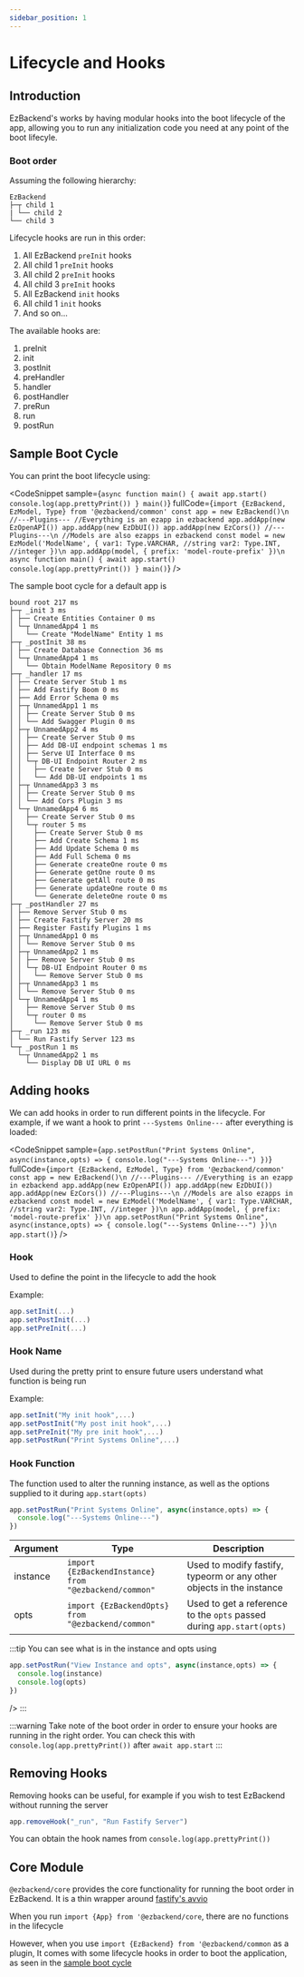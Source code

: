 ```yaml
---
sidebar_position: 1
---
```


# Lifecycle and Hooks


## Introduction

EzBackend's works by having modular hooks into the boot lifecycle of the app, allowing you to run any initialization code you need at any point of the boot lifecyle.

### Boot order

Assuming the following hierarchy:

```
EzBackend
├─┬ child 1
| └── child 2
└── child 3
```

Lifecycle hooks are run in this order:

1. All EzBackend `preInit` hooks
1. All child 1 `preInit` hooks
1. All child 2 `preInit` hooks
1. All child 3 `preInit` hooks
1. All EzBackend `init` hooks
1. All child 1 `init` hooks
1. And so on...

The available hooks are:
1. preInit
2. init
3. postInit
4. preHandler
5. handler
6. postHandler
7. preRun
8. run
9. postRun

## Sample Boot Cycle

You can print the boot lifecycle using:

<CodeSnippet
sample={`async function main() {
  await app.start()
  console.log(app.prettyPrint())
}
main()`}
fullCode={`import {EzBackend, EzModel, Type} from '@ezbackend/common'
const app = new EzBackend()\n
//---Plugins---
//Everything is an ezapp in ezbackend
app.addApp(new EzOpenAPI())
app.addApp(new EzDbUI())
app.addApp(new EzCors())
//---Plugins---\n
//Models are also ezapps in ezbackend
const model = new EzModel('ModelName', {
  var1: Type.VARCHAR, //string
  var2: Type.INT, //integer
})\n
app.addApp(model, { prefix: 'model-route-prefix' })\n
async function main() {
  await app.start()
  console.log(app.prettyPrint())
}
main()`}
/>

The sample boot cycle for a default app is

```
bound root 217 ms
├─┬ _init 3 ms
│ ├── Create Entities Container 0 ms
│ └─┬ UnnamedApp4 1 ms
│   └── Create "ModelName" Entity 1 ms
├─┬ _postInit 38 ms
│ ├── Create Database Connection 36 ms
│ └─┬ UnnamedApp4 1 ms
│   └── Obtain ModelName Repository 0 ms
├─┬ _handler 17 ms
│ ├── Create Server Stub 1 ms
│ ├── Add Fastify Boom 0 ms
│ ├── Add Error Schema 0 ms
│ ├─┬ UnnamedApp1 1 ms
│ │ ├── Create Server Stub 0 ms
│ │ └── Add Swagger Plugin 0 ms
│ ├─┬ UnnamedApp2 4 ms
│ │ ├── Create Server Stub 0 ms
│ │ ├── Add DB-UI endpoint schemas 1 ms
│ │ ├── Serve UI Interface 0 ms
│ │ └─┬ DB-UI Endpoint Router 2 ms
│ │   ├── Create Server Stub 0 ms
│ │   └── Add DB-UI endpoints 1 ms
│ ├─┬ UnnamedApp3 3 ms
│ │ ├── Create Server Stub 0 ms
│ │ └── Add Cors Plugin 3 ms
│ └─┬ UnnamedApp4 6 ms
│   ├── Create Server Stub 0 ms
│   └─┬ router 5 ms
│     ├── Create Server Stub 0 ms
│     ├── Add Create Schema 1 ms
│     ├── Add Update Schema 0 ms
│     ├── Add Full Schema 0 ms
│     ├── Generate createOne route 0 ms
│     ├── Generate getOne route 0 ms
│     ├── Generate getAll route 0 ms
│     ├── Generate updateOne route 0 ms
│     └── Generate deleteOne route 0 ms
├─┬ _postHandler 27 ms
│ ├── Remove Server Stub 0 ms
│ ├── Create Fastify Server 20 ms
│ ├── Register Fastify Plugins 1 ms
│ ├─┬ UnnamedApp1 0 ms
│ │ └── Remove Server Stub 0 ms
│ ├─┬ UnnamedApp2 1 ms
│ │ ├── Remove Server Stub 0 ms
│ │ └─┬ DB-UI Endpoint Router 0 ms
│ │   └── Remove Server Stub 0 ms
│ ├─┬ UnnamedApp3 1 ms
│ │ └── Remove Server Stub 0 ms
│ └─┬ UnnamedApp4 1 ms
│   ├── Remove Server Stub 0 ms
│   └─┬ router 0 ms
│     └── Remove Server Stub 0 ms
├─┬ _run 123 ms
│ └── Run Fastify Server 123 ms
└─┬ _postRun 1 ms
  └─┬ UnnamedApp2 1 ms
    └── Display DB UI URL 0 ms
```

## Adding hooks


We can add hooks in order to run different points in the lifecycle. For example, if we want a hook to print `---Systems Online---` after everything is loaded:

<CodeSnippet
sample={`app.setPostRun("Print Systems Online", async(instance,opts) => {
  console.log("---Systems Online---")
})`}
fullCode={`import {EzBackend, EzModel, Type} from '@ezbackend/common'
const app = new EzBackend()\n
//---Plugins---
//Everything is an ezapp in ezbackend
app.addApp(new EzOpenAPI())
app.addApp(new EzDbUI())
app.addApp(new EzCors())
//---Plugins---\n
//Models are also ezapps in ezbackend
const model = new EzModel('ModelName', {
  var1: Type.VARCHAR, //string
  var2: Type.INT, //integer
})\n
app.addApp(model, { prefix: 'model-route-prefix' })\n
app.setPostRun("Print Systems Online", async(instance,opts) => {
  console.log("---Systems Online---")
})\n
app.start()`}
/>

### Hook

Used to define the point in the lifecycle to add the hook

Example:

```ts
app.setInit(...)
app.setPostInit(...)
app.setPreInit(...)
```

### Hook Name

Used during the pretty print to ensure future users understand what function is being run

Example:

```ts
app.setInit("My init hook",...)
app.setPostInit("My post init hook",...)
app.setPreInit("My pre init hook",...)
app.setPostRun("Print Systems Online",...)
```

### Hook Function

The function used to alter the running instance, as well as the options supplied to it during `app.start(opts)`

```ts
app.setPostRun("Print Systems Online", async(instance,opts) => {
  console.log("---Systems Online---")
})
```

|Argument|Type|Description
|-|-|-|
|instance| `import {EzBackendInstance} from "@ezbackend/common"` | Used to modify fastify, typeorm or any other objects in the instance
|opts| `import {EzBackendOpts} from "@ezbackend/common"` | Used to get a reference to the `opts` passed during `app.start(opts)`

:::tip
You can see what is in the instance and opts using

```ts
app.setPostRun("View Instance and opts", async(instance,opts) => {
  console.log(instance)
  console.log(opts)
})
```
/>
:::

:::warning
Take note of the boot order in order to ensure your hooks are running in the right order. You can check this with `console.log(app.prettyPrint())` after `await app.start`
:::

## Removing Hooks

Removing hooks can be useful, for example if you wish to test EzBackend without running the server

```ts
app.removeHook("_run", "Run Fastify Server")
```

You can obtain the hook names from `console.log(app.prettyPrint())`

## Core Module

`@ezbackend/core` provides the core functionality for running the boot order in EzBackend. It is a thin wrapper around [fastify's avvio](https://github.com/fastify/avvio)

When you run `import {App} from '@ezbackend/core`, there are no functions in the lifecycle

However, when you use `import {EzBackend} from '@ezbackend/common` as a plugin, It comes with some lifecycle hooks in order to boot the application, as seen in the [sample boot cycle](#sample-boot-cycle)

